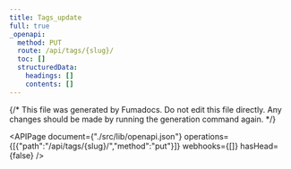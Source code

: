 ```yaml
---
title: Tags_update
full: true
_openapi:
  method: PUT
  route: /api/tags/{slug}/
  toc: []
  structuredData:
    headings: []
    contents: []
---
```

{/* This file was generated by Fumadocs. Do not edit this file directly. Any changes should be made by running the generation command again. */\}

<APIPage document={"./src/lib/openapi.json"} operations={[{"path":"/api/tags/{slug}/","method":"put"}]} webhooks={[]} hasHead={false} />
